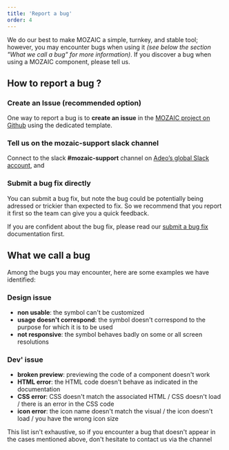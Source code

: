 ```yaml
---
title: 'Report a bug'
order: 4
---
```


We do our best to make MOZAIC a simple, turnkey, and stable tool;  
however, you may encounter bugs when using it _(see below the section "What we call a bug" for more information)_. If you discover a bug when using a MOZAIC component, please tell us.

## How to report a bug ?

### Create an Issue (recommended option)

One way to report a bug is to **create an issue** in the [MOZAIC project on Github](https://github.com/adeo/mozaic-design-system/issues) using the dedicated template.

### Tell us on the mozaic-support slack channel

Connect to the slack **#mozaic-support** channel on [Adeo’s global Slack account](https://adeo-tech-community.slack.com), and

### Submit a bug fix directly

You can submit a bug fix, but note the bug could be potentially being adressed or trickier than expected to fix. So we recommend that you report it first so the team can give you a quick feedback.

If you are confident about the bug fix, please read our [submit a bug fix](/Contributing/SubmitChanges/SubmitBugFix/) documentation first.

## What we call a bug

Among the bugs you may encounter, here are some examples we have identified:

### Design issue

- **non usable**: the symbol can't be customized
- **usage doesn't correspond**: the symbol doesn't correspond to the purpose for which it is to be used
- **not responsive**: the symbol behaves badly on some or all screen resolutions

### Dev' issue

- **broken preview**: previewing the code of a component doesn't work
- **HTML error**: the HTML code doesn't behave as indicated in the documentation
- **CSS error**: CSS doesn't match the associated HTML / CSS doesn't load / there is an error in the CSS code
- **icon error**: the icon name doesn't match the visual / the icon doesn't load / you have the wrong icon size

This list isn't exhaustive, so if you encounter a bug that doesn't appear in the cases mentioned above, don't hesitate to contact us via the channel

